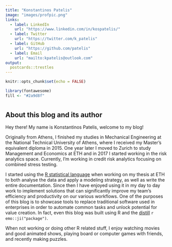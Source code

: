 ```yaml
---
title: "Konstantinos Patelis"
image: "images/profpic.png"
links:
  - label: LinkedIn
    url: "https://www.linkedin.com/in/kospatelis/"
  - label: Twitter
    url: "https://twitter.com/k_patelis"
  - label: GitHub
    url: "https://github.com/patelis"
  - label: Email
    url: "mailto:kpatelis@outlook.com"
output:
  postcards::trestles
---
```


```r
knitr::opts_chunk$set(echo = FALSE)

library(fontawesome)
fill <- "#2a9d8f"
```

#
## About this blog and its author

Hey there! My name is Konstantinos Patelis, welcome to my blog!  

Originally from Athens, I finished my studies in Mechanical Engineering at the National Technical University of Athens, where I received my Master's equivalent diploma in 2015. One year later I moved to Zurich to study Management and Economics at ETH and in 2017 I started working in the risk analytics space. Currently, I'm working in credit risk analytics focusing on combined stress testing.  

I started using the [R statistical language](https://www.r-project.org/) when working on my thesis at ETH to both analyse the data and apply a modeling strategy, as well as write the entire documentation. Since then I have enjoyed using it in my day to day work to implement solutions that can significantly improve  my team's efficiency and productivity on our various workflows. One of the purposes of this blog is to showcase tools to replace traditional software used in enterprises in order to automate common tasks and unlock potential for value creation. In fact, even this blog was built using R and the [distill](https://rstudio.github.io/distill/) `r emo::ji("package")`.  

When not working or doing other R related stuff, I enjoy watching movies and good animated shows, playing board or computer games with friends, and recently making puzzles.  
